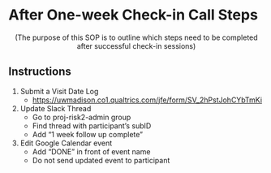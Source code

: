# After One-week Check-in Call Steps


<center>(The purpose of this SOP is to outline which steps need to be completed after successful check-in sessions)</center>

## Instructions

1.  Submit a Visit Date Log
    -   <https://uwmadison.co1.qualtrics.com/jfe/form/SV_2hPstJohCYbTmKi>\
2.  Update Slack Thread
    -   Go to proj-risk2-admin group
    -   Find thread with participant's subID
    -   Add "1 week follow up complete"
3.  Edit Google Calendar event
    -   Add "DONE" in front of event name
    -   Do not send updated event to participant
